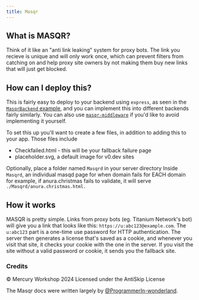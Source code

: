 ```yaml
---
title: Masqr
---
```


## What is MASQR?
Think of it like an "anti link leaking" system for proxy bots. The link you recieve is unique and will only work once, which can prevent filters from catching on and help proxy site owners by not making them buy new links that will just get blocked.

## How can I deploy this?

This is fairly easy to deploy to your backend using `express`, as seen in the [`MasqrBackend` example](https://github.com/titaniumnetwork-dev/MasqrProject/blob/master/MasqrBackend/index.js), and you can implement this into different backends fairly similarly.
You can also use [`masqr-middleware`](https://github.com/titaniumnetwork-dev/masqr-middleware) if you'd like to avoid implementing it yourself.

To set this up you'll want to create a few files, in addition to adding this to your app.
Those files include 
- Checkfailed.html - this will be your fallback failure page
- placeholder.svg, a default image for v0.dev sites

Optionally, place a folder named `Masqrd` in your server directory
Inside `Masqrd`, an individual masqd page for when domain fails for EACH domain
for example, if anura.christmas fails to validate, it will serve `./Masqrd/anura.christmas.html.`

## How it works

MASQR is pretty simple. Links from proxy bots (eg. Titanium Network's bot) will give you a link that looks like this: `https://u:abc123@example.com`. The `u:abc123` part is a one-time use password for HTTP authentication. The server then generates a license that's saved as a cookie, and whenever you visit that site, it checks your cookie with the one in the server. If you visit the site without a valid password or cookie, it sends you the fallback site.

### Credits

&copy; Mercury Workshop 2024
Licensed under the AntiSkip License

The Masqr docs were written largely by [@ProgrammerIn-wonderland](https://github.com/ProgrammerIn-wonderland).